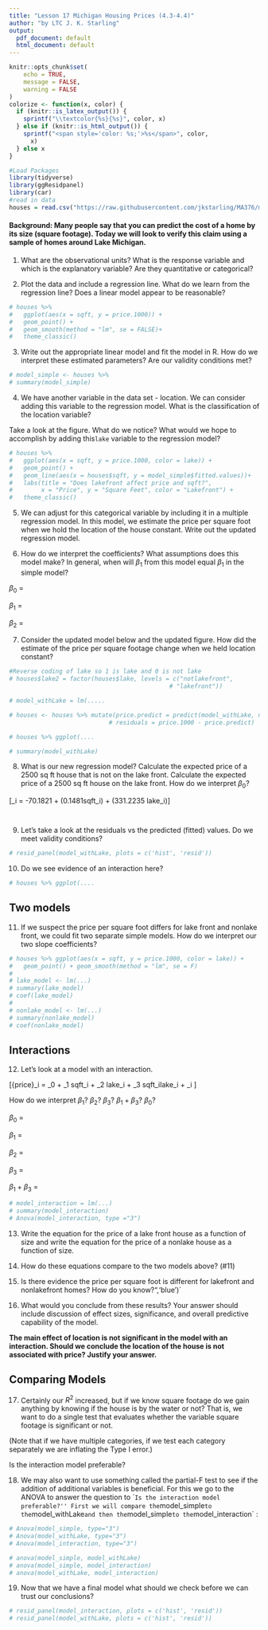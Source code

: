 ```yaml
---
title: "Lesson 17 Michigan Housing Prices (4.3-4.4)"
author: "by LTC J. K. Starling"
output:
  pdf_document: default
  html_document: default
---
```


```r
knitr::opts_chunk$set(
	echo = TRUE,
	message = FALSE,
	warning = FALSE
)
colorize <- function(x, color) {
  if (knitr::is_latex_output()) {
    sprintf("\\textcolor{%s}{%s}", color, x)
  } else if (knitr::is_html_output()) {
    sprintf("<span style='color: %s;'>%s</span>", color, 
      x)
  } else x
}
```

```r
#Load Packages
library(tidyverse)
library(ggResidpanel)
library(car)
#read in data
houses = read.csv("https://raw.githubusercontent.com/jkstarling/MA376/main/houses.csv", stringsAsFactors = TRUE)
```




#### **Background**: Many people say that you can predict the cost of a home by its size (square footage).  Today we will look to verify this claim using a sample of homes around Lake Michigan.  


1) What are the observational units? What is the response variable and which is the explanatory variable? Are they quantitative or categorical? 

\vspace{0.5in}


2) Plot the data and include a regression line. What do we learn from the regression line? Does a linear model appear to be reasonable?  


```r
# houses %>% 
#   ggplot(aes(x = sqft, y = price.1000)) + 
#   geom_point() + 
#   geom_smooth(method = "lm", se = FALSE)+
#   theme_classic()
```


3) Write out the appropriate linear model and fit the model in R. How do we interpret these estimated parameters? Are our validity conditions met? 

```r
# model_simple <- houses %>%  
# summary(model_simple)
```


\vspace{0.5in}


4) We have another variable in the data set - location. We can consider adding this variable to the regression model. What is the classification of the location variable? 

Take a look at the figure. What do we notice? 
What would we hope to accomplish by adding this`lake` variable to the regression model?

```r
# houses %>% 
#   ggplot(aes(x = sqft, y = price.1000, color = lake)) +
#   geom_point() + 
#   geom_line(aes(x = houses$sqft, y = model_simple$fitted.values))+
#   labs(title = "Does lakefront affect price and sqft?", 
#        x = "Price", y = "Square Feet", color = "Lakefront") +
#   theme_classic()
```

\vspace{0.5in}


5) We can adjust for this categorical variable by including it in a multiple regression model.  In this model, we estimate the price per square foot when we hold the location of the house constant. Write out the updated regression model. 

\vspace{0.5in}


6) How do we interpret the coefficients? 
What assumptions does this model make? 
In general, when will $\beta_1$ from this model equal $\beta_1$ in the simple model?

$\beta_0$ =  
\vspace{.25in}

$\beta_1$ =  
\vspace{.25in}

$\beta_2$ = 


\vspace{.25in}


7)  Consider the updated model below and the updated figure. How did the estimate of the price per square footage change when we held location constant? 

```r
#Reverse coding of lake so 1 is lake and 0 is not lake
# houses$lake2 = factor(houses$lake, levels = c("notlakefront",
                                             # "lakefront"))

# model_withLake = lm(.....

# houses <- houses %>% mutate(price.predict = predict(model_withLake, newdata = .),
                            # residuals = price.1000 - price.predict) 

# houses %>% ggplot(....

# summary(model_withLake)
```


\vspace{0.5in}

8) What is our new regression model? 
Calculate the expected price of a 2500 sq ft house that is not on the lake front.
Calculate the expected price of a 2500 sq ft house on the lake front.
How do we interpret $\beta_0$?

\[\hat{price}_i = -70.1821 + (0.1481\times sqft_i) + (331.2235 \times lake_i)\]

```r

```


```r

```

\vspace{0.5in}


9) Let's take a look at the residuals vs the predicted (fitted) values. Do we meet validity conditions? 

```r
# resid_panel(model_withLake, plots = c('hist', 'resid'))
```

\vspace{0.5in}


10) Do we see evidence of an interaction here?

```r
# houses %>% ggplot(....
```
  

\vspace{0.25in}



## Two models

11) If we suspect the price per square foot differs for lake front and nonlake front, we could fit two separate simple models.  How do we interpret our two slope coefficients?

```r
# houses %>% ggplot(aes(x = sqft, y = price.1000, color = lake)) +
#   geom_point() + geom_smooth(method = "lm", se = F)
# 
# lake_model <- lm(...)
# summary(lake_model)
# coef(lake_model)
# 
# nonlake_model <- lm(...)
# summary(nonlake_model)
# coef(nonlake_model)
```




\vspace{0.25in}



## Interactions

12) Let's look at a model with an interaction. 

\[{price}_i = \beta_0 + \beta_1 sqft_i + \beta_2 lake_i + \beta_3 sqft_ilake_i + \epsilon_i \]

How do we interpret $\beta_1$? $\beta_2$? $\beta_3$? $\beta_1 + \beta_3$? $\beta_0$?

\vspace{0.25in}


$\beta_0$ = 
\vspace{0.25in}

$\beta_1$ = 

\vspace{0.25in}

$\beta_2$ =

\vspace{0.25in}

$\beta_3$ = 

\vspace{0.25in}

$\beta_1 + \beta_3$ = 


\vspace{0.25in}


```r
# model_interaction = lm(...)
# summary(model_interaction)
# Anova(model_interaction, type ="3")
```

13) Write the equation for the price of a lake front house as a function of size and write the equation for the price of a nonlake house as a function of size.




\vspace{0.5in}



14) How do these equations compare to the two models above? (\#11)

\vspace{0.5in}


15) Is there evidence the price per square foot is different for lakefront and nonlakefront homes? How do you know?",'blue')`

\vspace{0.5in}



16) What would you conclude from these results? Your answer should include discussion of effect sizes, significance, and overall predictive capability of the model.


\vspace{0.5in}


**The main effect of location is not significant in the model with an interaction.  Should we conclude the location of the house is not associated with price? Justify your answer.**

\vspace{0.5in}



## Comparing Models

17) Certainly our $R^2$ increased, but if we know square footage do we gain anything by knowing if the house is by the water or not? That is, we want to do a single test that evaluates whether the variable square footage is significant or not. 

(Note that if we have multiple categories, if we test each category separately we are inflating the Type I error.) 

Is the interaction model preferable?

\vspace{0.5in}


18) We may also want to use something called the partial-F test to see if the addition of additional variables is beneficial. 
For this we go to the ANOVA to answer the question to ``Is the interaction model preferable?''
First we will compare the `model_simple` to the `model_withLake` and then the `model_simple` to the `model_interaction` :
  
```r
# Anova(model_simple, type="3")
# Anova(model_withLake, type="3")
# Anova(model_interaction, type="3")
```

```r
# anova(model_simple, model_withLake)
# anova(model_simple, model_interaction)
# anova(model_withLake, model_interaction)
```

\vspace{0.5in}


19) Now that we have a final model what should we check before we can trust our conclusions?

```r
# resid_panel(model_interaction, plots = c('hist', 'resid'))
# resid_panel(model_withLake, plots = c('hist', 'resid'))
```




\vspace{0.25in}

